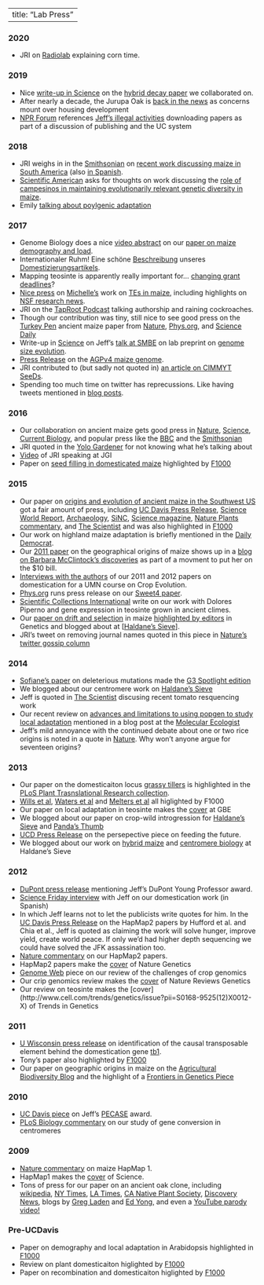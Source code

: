 <script>
  (function(i,s,o,g,r,a,m){i['GoogleAnalyticsObject']=r;i[r]=i[r]||function(){
  (i[r].q=i[r].q||[]).push(arguments)},i[r].l=1*new Date();a=s.createElement(o),
  m=s.getElementsByTagName(o)[0];a.async=1;a.src=g;m.parentNode.insertBefore(a,m)
  })(window,document,'script','https://www.google-analytics.com/analytics.js','ga');

  ga('create', 'UA-5300959-3', 'auto');
  ga('send', 'pageview');

</script>
---
title: "Lab Press" 
---


### 2020

* JRI on [Radiolab](https://www.wnycstudios.org/podcasts/radiolab/articles/body-count) explaining corn time.

### 2019

* Nice [write-up in Science](https://science.sciencemag.org/content/365/6460/1415.1) on the [hybrid decay paper](https://www.genetics.org/content/213/1/143) we collaborated on.
* After nearly a decade, the Jurupa Oak is [back in the news](https://www.pe.com/2019/05/25/is-jurupa-valley-oak-tree-a-13000-year-old-ice-age-relic-threatened-by-new-homes-project/) as concerns mount over housing development
* [NPR Forum](https://www.kqed.org/forum/2010101868974/uc-takes-on-publishing-conglomerate-fights-for-open-access-to-publicly-funded-research)  references [Jeff's illegal activities](https://twitter.com/jrossibarra/status/1080893833620074496) downloading papers as part of a discussion of publishing and the UC system

### 2018

* JRI weighs in in the [Smithsonian](https://www.smithsonianmag.com/smart-news/rethinking-corny-history-maize-180971038/) on [recent work discussing maize in South America](http://science.sciencemag.org/content/362/6420/1309) (also [in Spanish](https://www.agronewscastillayleon.com/estudio-rastrea-la-evolucion-de-la-domesticacion-del-maiz-en-america-del-sur).  
* [Scientific American](https://www.scientificamerican.com/article/small-farmers-in-mexico-keep-corns-genetic-diversity-alive/) asks for thoughts on work discussing the [role of campesinos in maintaining evolutionarily relevant genetic diversity in maize](https://royalsocietypublishing.org/doi/full/10.1098/rspb.2018.1049).
* Emily [talking about poylgenic adaptation](https://www.youtube.com/watch?v=CxQOrK9h6D4)  

### 2017

* Genome Biology does a nice [video abstract](https://www.youtube.com/watch?v=KgIUGHEZ2nM) on our [paper on maize demography and load](https://genomebiology.biomedcentral.com/articles/10.1186/s13059-017-1346-4). 
*  Internationaler Ruhm! Eine schöne [Beschreibung](http://www.pflanzenforschung.de/index.php?cID=12286) unseres [Domestizierungsartikels](http://www.sciencedirect.com/science/article/pii/S0960982217307856).
* Mapping teosinte is apparently really important for... [changing grant deadlines](http://www.sciencemag.org/news/2017/10/nsf-drops-preproposals-deadlines-biologists-seeking-funding)?
* [Nice press](https://t.co/3MkC6eRDyD) on [Michelle's](https://mcstitzer.github.io) work on [TEs in maize](http://www.nature.com/nature/journal/vaop/ncurrent/full/nature22971.html?foxtrotcallback=true), including highlights on [NSF research news](https://news.science360.gov/obj/story/2caf076f-1759-40c2-9c56-62e3fbbdf44b/tracking-down-jumping-genes-maize).
* JRI on the [TapRoot Podcast](https://plantae.org/blog/taproot-podcast-s1e6-population-genetics-authorship-lists-worklife-balance-and-raining-cockroaches-with-jeffrey-ross-ibarra/) talking authorship and raining cockroaches.
* Though our contribution was tiny, still nice to see good press on the [Turkey Pen](http://www.nature.com/news/ancient-genomes-show-how-maize-adapted-to-life-at-high-altitudes-1.22403) ancient maize paper from [Nature](http://www.nature.com/news/ancient-genomes-show-how-maize-adapted-to-life-at-high-altitudes-1.22403),  [Phys.org](https://phys.org/news/2017-08-precision-corn-climate.html), and [Science Daily](https://www.sciencedaily.com/releases/2017/08/170803141056.htm)
* Write-up in [Science](http://science.sciencemag.org/content/357/6348/240) on Jeff's [talk at SMBE](https://www.slideshare.net/jrossibarra/adaptive-evolution-of-genome-size-across-altitudinal-clines-in-maize) on lab preprint on [genome size evolution](http://www.biorxiv.org/content/early/2017/07/13/134528).
* [Press Release](https://eurekalert.org/pub_releases/2017-06/cshl-dng060917.php) on the [AGPv4 maize genome](http://www.nature.com/nature/journal/vaop/ncurrent/full/nature22971.html?foxtrotcallback=true).
* JRI contributed to (but sadly not quoted in) [an article on CIMMYT SeeDs](http://www.scidev.net/america-latina/agropecuaria/noticias/maiz-criollo-va-revelando-sus-secretos-de-adaptacion.html).
* Spending too much time on twitter has reprecussions. Like having tweets mentioned in [blog posts](https://aobblog.com/2017/02/hi-im-actuallivingscientist/). 

### 2016

* Our collaboration on ancient maize gets good press in [Nature](http://www.nature.com/nature/journal/v539/n7630/full/539471c.html), [Science](https://t.co/DDOoKctDfR), [Current Biology](https://doi.org/10.1016/j.cub.2016.10.045), and popular press like the [BBC](http://www.bbc.com/news/science-environment-37999506) and the [Smithsonian](http://www.smithsonianmag.com/smart-news/lend-me-your-ears-tale-evolution-from-year-old-corn-cob-180961133/)
* JRI quoted in the [Yolo Gardener](http://yolomg.ucanr.edu/newsletters/Yolo_Gardener63920.pdf) for not knowing what he's talking about
* [Video](https://www.youtube.com/watch?v=aXLuWruOmO4) of JRI speaking at JGI
* Paper on [seed filling in domesticated maize](http://www.nature.com/ng/journal/v47/n12/full/ng.3422.html) highlighted by [F1000](http://f1000.com/prime/725901667)

### 2015

* Our paper on [origins and evolution of ancient maize in the Southwest US](http://www.rilab.org/pdfs/fonseca2015.pdf) got a fair amount of press, including [UC Davis Press Release](http://news.ucdavis.edu/search/news_detail.lasso?id=11124), [Science World Report](http://www.scienceworldreport.com/articles/21122/20150112/origins-maize-dna-tests-reveal-two-paths.htm), [Archaeology](http://www.archaeology.org/news/2879-150108-southwest-corn-dna), [SiNC](http://www.agenciasinc.es/Noticias/El-maiz-entro-en-el-suroeste-de-EE-UU-hace-4.000-anos-a-traves-de-la-montana), [Science magazine](http://news.sciencemag.org/archaeology/2015/01/how-corn-became-corn), [Nature Plants commentary](http://www.nature.com/articles/nplants20149), and [The Scientist](http://www.the-scientist.com/?articles.view/articleNo/41865/title/Corn-Chronicle/)  and was also highlighted in [F1000](https://vpn.lib.ucdavis.edu/prime/,DanaInfo=f1000.com+725299665)  
* Our work on highland maize adaptation is briefly mentioned in the [Daily Democrat](http://www.dailydemocrat.com/general-news/20150110/uc-davis-scientists-work-to-id-food-crops-that-can-survive-global-warming).  
* Our [2011 paper](http://media.wix.com/ugd/fe9228_4916e7f7acec4aee869da040d519e0be.pdf) on the geographical origins of maize shows up in a [blog on Barbara McClintock's discoveries](http://www.barbaraonthebill.com/discoveries/) as part of a movment to put her on the $10 bill.  
* [Interviews with the authors](http://morrell-lab.cfans.umn.edu/interviews/interviews.htm) of our 2011 and 2012 papers on domestication for a UMN course on Crop Evolution.
* [Phys.org](http://phys.org/news/2015-11-higher-yielding-crops-sugar-import.html) runs press release on our [Sweet4 paper](http://www.nature.com/ng/journal/vaop/ncurrent/full/ng.3422.html).
* [Scientific Collections International](http://blog.scicoll.org/2015/11/teosinte-today-maize-tomorrow.html) write on our work with Dolores Piperno and gene expression in teosinte grown in ancient climes.
* Our [paper on drift and selection](http://www.genetics.org/content/201/3/1201) in maize [highlighted by editors](http://www.genetics.org/content/201/3/NP?etoc) in Genetics and blogged about at [[Haldane's Sieve](http://haldanessieve.org/2013/08/12/our-paper-the-genomic-impacts-of-drift-and-selection-for-hybrid-performance-in-maize/)].
* JRI's tweet on removing journal names quoted in this piece in [Nature's twitter gossip column](http://www.nature.com/news/what-s-in-a-journal-name-1.18987)

### 2014

* [Sofiane's paper](http://www.g3journal.org/content/4/1/163.full) on deleterious mutations made the [G3 Spotlight edition](http://www.genetics-gsa.org/pdf/Webspotlights/GSA_WebSpotlight2014_G3.pdf)  
* We blogged about our centromere work on [Haldane's Sieve](http://haldanessieve.org/2014/05/21/author-post-diversity-and-evolution-of-centromere-repeats-in-the-maize-genome/)  
* Jeff is quoted in [The Scientist](http://www.the-scientist.com/?articles.view/articleNo/41194/title/360-Degree-View-of-the-Tomato/) discusing recent tomato resquencing work
* Our recent review on [advances and limitations to using popgen to study local adaptation](http://www.rilab.org/pdfs/tiffin2014.pdf) mentioned in a blog post at the [Molecular Ecologist](http://www.molecularecologist.com/2014/10/how-many-markers-does-it-take-to-make-a-dataset-genomic/)  
* Jeff's mild annoyance with the continued debate about one or two rice origins is noted in a quote in [Nature](http://www.nature.com/nature/journal/v514/n7524_supp/full/514S58a.html). Why won't anyone argue for seventeen origins?


### 2013

* Our paper on the domesticaiton locus [grassy tillers](http://journals.plos.org/ploscollections/article?id=10.1371/journal.pgen.1003604) is highlighted in the [PLoS Plant Trasnslational Research collection](http://www.ploscollections.org/article/browse/issue/info:doi/10.1371/issue.pcol.v01.i25).  
* [Wills et al](http://f1000.com/prime/718032804), [Waters et al](http://f1000.com/prime/718173166) and [Melters et al](http://f1000.com/prime/717979865) all higlighted by F1000  
* Our paper on local adaptation in teosinte makes the [cover](http://www.oxfordjournals.org/our_journals/gbe/resource/gbe-cover_dec-2013_expansion.jpg) at GBE
* We blogged about our paper on crop-wild introgression for [Haldane's Sieve](http://haldanessieve.org/2012/08/23/our-paper-the-genomic-signature-of-crop-wild-introgression-in-maize/) and [Panda's Thumb](http://pandasthumb.org/archives/2013/05/press-release-t.html)  
* [UCD Press Release](http://ucdaviscaes.wordpress.com/2013/07/10/agriculture-feeding-the-future/) on the persepective piece on feeding the future.  
* We blogged about our work on [hybrid maize](http://haldanessieve.org/2013/08/12/our-paper-the-genomic-impacts-of-drift-and-selection-for-hybrid-performance-in-maize/) and [centromere biology](http://haldanessieve.org/2012/09/27/our-paper-comparative-analysis-of-tandem-repeats-from-hundreds-of-species-reveals-unique-insights-into-centromere-evolution/) at Haldane's Sieve  

### 2012

* [DuPont press release](http://www2.dupont.com/media/en-us/news-events/july/dupont-recognizes-young-professors.html) mentioning Jeff's DuPont Young Professor award.  
* [Science Friday interview](http://www.sciencefriday.com/blogs/06/11/2012/podcast-6-de-scifri.html?audience=3&series=24) with Jeff on our domestication work (in Spanish)  
* In which Jeff learns not to let the publicists write quotes for him. In the [UC Davis Press Release](http://news.ucdavis.edu/search/news_detail.lasso?id=10267) on the HapMap2 papers by Hufford et al. and Chia et al., Jeff is quoted as claiming the work will solve hunger, improve yield, create world peace. If only we'd had higher depth sequencing we could have solved the JFK assassination too.  
* [Nature commentary](http://www.nature.com/ng/journal/v44/n7/full/ng.2326.html) on our HapMap2 papers.
* HapMap2 papers make the [cover](http://www.nature.com/ng/journal/v44/n7/covers/index.html) of Nature Genetics
* [Genome Web](https://www.genomeweb.com/sequencing/genomeweb-feature-plant-studies-genome-size-poses-unique-challenges) piece on our review of the challenges of crop genomics
* Our crip genomics review makes the [cover](http://www.nature.com/nrg/journal/v13/n2/covers/index.html) of Nature Reviews Genetics
* Our review on teosinte makes the [cover](http://www.cell.com/trends/genetics/issue?pii=S0168-9525(12\)X0012-X) of Trends in Genetics

###  2011

* [U Wisconsin press release](http://www.news.wisc.edu/19804) on identification of the causal transposable element behind the domestication gene [tb1](http://www.ncbi.nlm.nih.gov/pubmed/21946354).  
* Tony's paper also highlighted by [F1000](http://f1000.com/prime/13357167)  
* Our paper on geographic origins in maize on the [Agricultural Biodiversity Blog](http://agro.biodiver.se/2011/01/maize-mystery-solved/) and the highlight of a [Frontiers in Genetics Piece](http://www.ncbi.nlm.nih.gov/pmc/articles/PMC3268606/)  

###  2010

* [UC Davis piece](http://news.ucdavis.edu/search/news_detail.lasso?id=9679) on Jeff's [PECASE](https://www.whitehouse.gov/administration/eop/ostp/pressroom/11052010) award.
* [PLoS Biology commentary](http://www.plosbiology.org/article/info%3Adoi%2F10.1371%2Fjournal.pbio.1000326) on our study of gene conversion in centromeres

###  2009

* [Nature commentary](http://www.nature.com/news/2009/091119/full/news.2009.1098.html) on maize HapMap 1.
* HapMap1 makes the [cover](http://www.sciencemag.org/content/326/5956.cover-expansion) of Science.
* Tons of press for our paper on an ancient oak clone, including [wikipedia](https://en.wikipedia.org/wiki/List_of_oldest_trees), [NY Times](http://www.nytimes.com/2010/01/05/science/05clone.html?_r=0), [LA Times](http://articles.latimes.com/2009/dec/22/science/la-sci-oak23-2009dec23), [CA Native Plant Society](http://www.cnps-sgm.org/newsletters/files//Paintbrush-2010-02-1003-00.pdf), [Discovery News](http://news.discovery.com/earth/plants/ancient-tree-jurupa-oak-california.htm), blogs by [Greg Laden](http://scienceblogs.com/gregladen/2010/01/02/out-of-place-oak-is-13-thousan/) and [Ed Yong](http://phenomena.nationalgeographic.com/2009/12/26/the-13000-year-old-tree-that-survives-by-cloning-itself/), and even a [YouTube parody video!](http://www.youtube.com/watch?v=nPiiGvvd3lA)

###  Pre-UCDavis

* Paper on demography and local adaptation in Arabidopsis highlighted in [F1000](http://f1000.com/prime/1120459)  
* Review on plant domesticaiton higlighted by [F1000](http://f1000.com/prime/1088796)  
* Paper on recombination and domesticaiton higlighted by [F1000](http://f1000.com/prime/1017803)  
